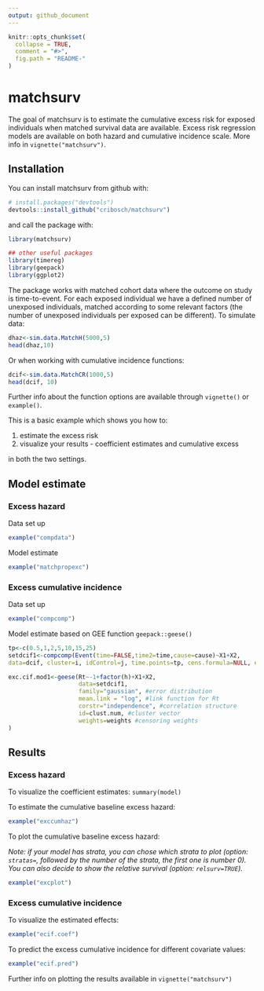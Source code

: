 ```yaml
---
output: github_document
---
```


<!-- README.md is generated from README.Rmd. Please edit that file -->

```r
knitr::opts_chunk$set(
  collapse = TRUE,
  comment = "#>",
  fig.path = "README-"
)
```

# matchsurv

The goal of matchsurv is to estimate the cumulative excess risk for exposed individuals when matched survival data are available. Excess risk regression models are available on both hazard and cumulative incidence scale. More info in `vignette("matchsurv")`.


## Installation

You can install matchsurv from github with:

```r
# install.packages("devtools")
devtools::install_github("cribosch/matchsurv")
```

and call the package with:

```r
library(matchsurv)

## other useful packages
library(timereg)
library(geepack)
library(ggplot2)
```

The package works with matched cohort data where the outcome on study is time-to-event. 
For each exposed individual we have a defined number of unexposed individuals, matched according to some relevant factors (the number of unexposed individuals per exposed can be different). To simulate data:

```r
dhaz<-sim.data.MatchH(5000,5)
head(dhaz,10)
```

Or when working with cumulative incidence functions:

```r
dcif<-sim.data.MatchCR(1000,5)
head(dcif, 10)
```

Further info about the function options are available through `vignette()` or `example()`.

This is a basic example which shows you how to:

1) estimate the excess risk 
2) visualize your results - coefficient estimates and cumulative excess 

in both the two settings.

## Model estimate

### Excess hazard 

Data set up

```r
example("compdata")
```

Model estimate

```r
example("matchpropexc")
```

### Excess cumulative incidence

Data set up

```r
example("compcomp")

```

Model estimate based on GEE function `geepack::geese()`

```r
tp<-c(0.5,1,2,5,10,15,25)
setdcif1<-compcomp(Event(time=FALSE,time2=time,cause=cause)~X1+X2,
data=dcif, cluster=i, idControl=j, time.points=tp, cens.formula=NULL, event=1)

exc.cif.mod1<-geese(Rt~-1+factor(h)+X1+X2,
                    data=setdcif1,
                    family="gaussian", #error distribution
                    mean.link = "log", #link function for Rt
                    corstr="independence", #correlation structure
                    id=clust.num, #cluster vector
                    weights=weights #censoring weights
)
```


## Results

### Excess hazard

To visualize the coefficient estimates: `summary(model)`

To estimate the cumulative baseline excess hazard:

```r
example("exccumhaz")
```

To plot the cumulative baseline excess hazard:

*Note: if your model has strata, you can chose which strata to plot (option: `stratas=`, followed by the number of the strata, the first one is number 0). You can also decide to show the relative survival (option: `relsurv=TRUE`).*

```r
example("excplot")
```

### Excess cumulative incidence

To visualize the estimated effects: 

```r
example("ecif.coef")
```

To predict the excess cumulative incidence for different covariate values:

```r
example("ecif.pred")
```

Further info on plotting the results available in `vignette("matchsurv")`

